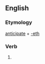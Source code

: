 ==English==

===Etymology===
[[anticipate]] + [[-eth]]

===Verb===
{{infl|en|verb form}}

# {{archaic third-person singular of|anticipate}}